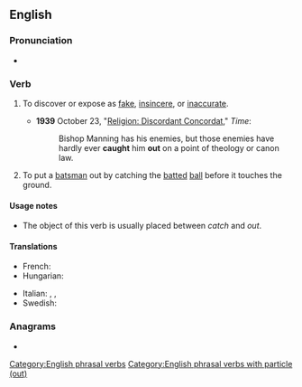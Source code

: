 ==English==

===Pronunciation===
* {{audio|en|en-au-catch out.ogg|Audio (AU)}}

===Verb===
{{en-verb|catches out|catching out|caught out}}

# {{lb|en|transitive}} To discover or expose as [[fake]], [[insincere]], or [[inaccurate]].
#* '''1939''' October 23, "[http://www.time.com/time/magazine/article/0,9171,772262,00.html Religion: Discordant Concordat]," ''Time'':
#*: Bishop Manning has his enemies, but those enemies have hardly ever '''caught''' him '''out''' on a point of theology or canon law.
# {{lb|en|transitive|cricket}} To put a [[batsman]] out by catching the [[batted]] [[ball]] before it touches the ground.

====Usage notes====
* The object of this verb is usually placed between ''catch'' and ''out''.

====Translations====
{{trans-top|to discover or expose as fake, insincere, or inaccurate}}
* French: {{t+|fr|piéger}}
* Hungarian: {{t+|hu|rajtakap}}
{{trans-mid}}
* Italian: {{t|it|cogliere sul fatto}}, {{t+|it|sorprendere}}, {{t|it|prendere sul fatto}}
* Swedish: {{t+|sv|komma på}}
{{trans-bottom}}

===Anagrams===
* {{anagrams|en|a=acchottu|outcatch}}

[[Category:English phrasal verbs]]
[[Category:English phrasal verbs with particle (out)]]